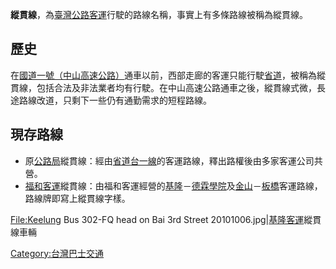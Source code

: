 '''縱貫線'''，為[[臺灣|臺灣]][[台灣汽車客運|公路客運]]行駛的路線名稱，事實上有多條路線被稱為縱貫線。

==歷史==
在[[中山高速公路|國道一號（中山高速公路）]]通車以前，西部走廊的客運只能行駛[[台灣省道|省道]]，被稱為縱貫線，包括合法及非法業者均有行駛。在中山高速公路通車之後，縱貫線式微，長途路線改道，只剩下一些仍有通勤需求的短程路線。

==現存路線==
*原[[公路局|公路局]]縱貫線：經由[[省道|省道]][[台一線|台一線]]的客運路線，釋出路權後由多家客運公司共營。
*[[福和客運|福和客運]]縱貫線：由福和客運經營的[[基隆市|基隆]]－[[德霖學院|德霖學院]]及[[金山區_(新北市)|金山]]－[[板橋區_(新北市)|板橋]]客運路線，路線牌即寫上縱貫線字樣。
<gallery>
File:Keelung Bus 302-FQ head on Bai 3rd Street 20101006.jpg|[[基隆客運|基隆客運]]縱貫線車輛
</gallery>

[[Category:台灣巴士交通|Category:台灣巴士交通]]